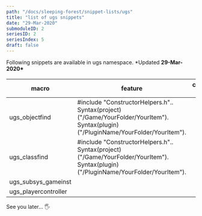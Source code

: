 ```yaml
---
path: "/docs/sleeping-forest/snippet-lists/ugs"
title: "list of ugs snippets"
date: "29-Mar-2020"
submoduleID: 2
seriesID: 2
seriesIndex: 5
draft: false
---
```


Following snippets are available in ugs namespace. \*Updated **29-Mar-2020\***

####

| macro                | feature                                                                                                                              | context key? |
| -------------------- | ------------------------------------------------------------------------------------------------------------------------------------ | ------------ |
| ugs_objectfind       | #include "ConstructorHelpers.h".. Syntax(project) ("/Game/YourFolder/YourItem"). Syntax(plugin) ("/PluginName/YourFolder/YourItem"). |              |
| ugs_classfind        | #include "ConstructorHelpers.h".. Syntax(project) ("/Game/YourFolder/YourItem"). Syntax(plugin) ("/PluginName/YourFolder/YourItem"). |              |
| ugs_subsys_gameinst  |                                                                                                                                      |              |
| ugs_playercontroller |                                                                                                                                      |              |

See you later... 🖐
